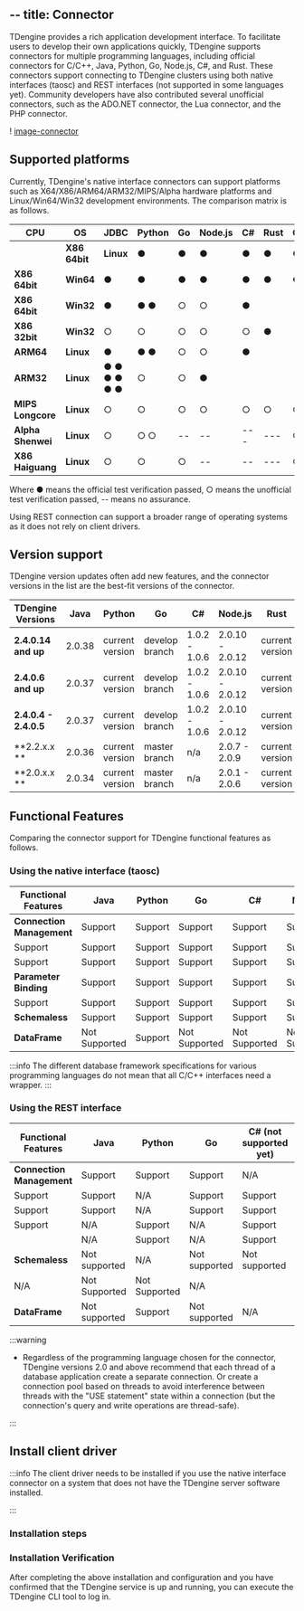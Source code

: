 --
title: Connector
---

TDengine provides a rich application development interface. To facilitate users to develop their own applications quickly, TDengine supports connectors for multiple programming languages, including official connectors for C/C++, Java, Python, Go, Node.js, C#, and Rust. These connectors support connecting to TDengine clusters using both native interfaces (taosc) and REST interfaces (not supported in some languages yet). Community developers have also contributed several unofficial connectors, such as the ADO.NET connector, the Lua connector, and the PHP connector.

! [image-connector](/img/connector.png)

## Supported platforms

Currently, TDengine's native interface connectors can support platforms such as X64/X86/ARM64/ARM32/MIPS/Alpha hardware platforms and Linux/Win64/Win32 development environments. The comparison matrix is as follows.

| **CPU** | **OS** | **JDBC** | **Python** | **Go** | **Node.js** | **C#** | **Rust** | C/C++ |
| -------------- | --------- | -------- | ---------- | ------ | ----------- | ------ | -------- | ----- |
| | **X86 64bit** | **Linux** | ● | ● | ● | ● | ● | ● | ● | ●
| **X86 64bit** | **Win64** | ● | ● | ● | ● | ● | ● | ● | ●
| **X86 64bit** | **Win32** | ● | ● ● | ○ | ○ | ●
| **X86 32bit** | **Win32** | ○ | ○ | ○ | ○ | ○ | ●
| **ARM64** | **Linux** | ● | ● ● | ○ | ○ | ●
| **ARM32** | **Linux** | ● ● ● ● ● ● | ○ | ○ | ●
| **MIPS Longcore** | **Linux** | ○ | ○ | ○ | ○ | ○ | ○ | ○
| **Alpha Shenwei** | **Linux** | ○ | ○ ○ | -- | -- | --- | --- | ○ |
| **X86 Haiguang** | **Linux** | ○ | ○ | ○ | -- | -- | --- | ○ |

Where ● means the official test verification passed, ○ means the unofficial test verification passed, -- means no assurance.

Using REST connection can support a broader range of operating systems as it does not rely on client drivers.

## Version support

TDengine version updates often add new features, and the connector versions in the list are the best-fit versions of the connector.

| **TDengine Versions** | **Java** | **Python** | **Go** | **C#** | **Node.js** | **Rust** |
| --------------------- | -------- | ---------- | ------------ | ------------- | --------------- | -------- |
| **2.4.0.14 and up** | 2.0.38 | current version | develop branch | 1.0.2 - 1.0.6 | 2.0.10 - 2.0.12 | current version |
| **2.4.0.6 and up** | 2.0.37 | current version | develop branch | 1.0.2 - 1.0.6 | 2.0.10 - 2.0.12 | current version |
| **2.4.0.4 - 2.4.0.5** | 2.0.37 | current version | develop branch | 1.0.2 - 1.0.6 | 2.0.10 - 2.0.12 | current version |
| **2.2.x.x ** | 2.0.36 | current version | master branch | n/a | 2.0.7 - 2.0.9 | current version |
| **2.0.x.x ** | 2.0.34 | current version | master branch | n/a | 2.0.1 - 2.0.6 | current version |

## Functional Features

Comparing the connector support for TDengine functional features as follows.

### Using the native interface (taosc)

| **Functional Features** | **Java** | **Python** | **Go** | **C#** | **Node.js** | **Rust** |
| -------------- | -------- | ---------- | ------ | ------ | ----------- | -------- |
| **Connection Management** | Support | Support | Support | Support | Support | Support | Support
| Support | Support | Support | Support | Support | Support | Support | Support | Support
| Support | Support | Support | Support | Support | Support | Support | Support | Support
| **Parameter Binding** | Support | Support | Support | Support | Support | Support | Support
| Support | Support | Support | Support | Support | Support | Support | Not Supported
| **Schemaless** | Support | Support | Support | Support | Support | Support | Support
| **DataFrame** | Not Supported | Support | Not Supported | Not Supported | Not Supported | Not Supported

:::info
The different database framework specifications for various programming languages do not mean that all C/C++ interfaces need a wrapper.
:::

### Using the REST interface

| **Functional Features** | **Java** | **Python** | **Go** | **C# (not supported yet)** | **Node.js** | **Rust** |
| ------------------------------ | -------- | ---------- | -------- | ------------------ | ----------- | -------- |
| **Connection Management** | Support | Support | Support | N/A | Support | Support | Support
| Support | Support | N/A | Support | Support | Support
| Support | Support | N/A | Support | Support | Support
| Support | N/A | Support | N/A | Support | N/A
| | N/A | Support | N/A | Support | N/A
| **Schemaless** | Not supported | N/A | Not supported | Not supported | N/A
| N/A | Not Supported | Not Supported | N/A
| **DataFrame** | Not supported | Support | Not supported | N/A | Not supported | Not supported

:::warning

- Regardless of the programming language chosen for the connector, TDengine versions 2.0 and above recommend that each thread of a database application create a separate connection. Or create a connection pool based on threads to avoid interference between threads with the "USE statement" state within a connection (but the connection's query and write operations are thread-safe).

:::


## Install client driver

:::info
The client driver needs to be installed if you use the native interface connector on a system that does not have the TDengine server software installed.

:::

### Installation steps

<Tabs defaultValue="linux" groupId="os">
  <TabItem value="linux" label="Linux">
    <InstallOnWindows />
  </TabItem>
  <TabItem value="windows" label="Windows">
    <InstallOnLinux />
  </TabItem>
</Tabs>

### Installation Verification

After completing the above installation and configuration and you have confirmed that the TDengine service is up and running, you can execute the TDengine CLI tool to log in.

<Tabs defaultValue="linux" groupId="os">
  <TabItem value="linux" label="Linux">
    <VerifyLinux />
  </TabItem>
  <TabItem value="windows" label="Windows">
    <VerifyWindows />
  </TabItem>
</Tabs>

